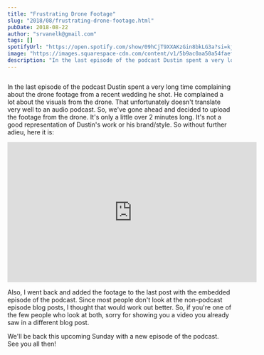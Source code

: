 ```yaml
---
title: "Frustrating Drone Footage"
slug: "2018/08/frustrating-drone-footage.html"
pubDate: 2018-08-22
author: "srvanelk@gmail.com"
tags: []
spotifyUrl: "https://open.spotify.com/show/09hCjT9XXAKzGin8bkLG3a?si=kjRZvQ1JTb6Ov3HVzSSlWA"
image: "https://images.squarespace-cdn.com/content/v1/5b9ac0aa50a54faef024c950/1575325795242-D2YZHC8861SPWQT4Y5JA/fdf.jpeg?format=original"
description: "In the last episode of the podcast Dustin spent a very long time complaining about the drone footage from a recent wedding he shot. He complained a lot about the visuals from the drone. That unfortunately doesn't translate very well to an audio podcast. So, we've gone ahead and decided to upload the footage from the drone. It's only a little over 2 minutes long. It's not a good representation of Dustin's work or his brand/style. So without further adieu, here it is:"
---
```


<figure>
  <img src="https://images.squarespace-cdn.com/content/v1/5b9ac0aa50a54faef024c950/1575325795242-D2YZHC8861SPWQT4Y5JA/fdf.jpeg?format=original" alt="" />
</figure>

In the last episode of the podcast Dustin spent a very long time complaining about the drone footage from a recent wedding he shot. He complained a lot about the visuals from the drone. That unfortunately doesn't translate very well to an audio podcast. So, we've gone ahead and decided to upload the footage from the drone. It's only a little over 2 minutes long. It's not a good representation of Dustin's work or his brand/style. So without further adieu, here it is:

<iframe width="560" height="315" src="https://www.youtube.com/embed/OMTV-HgujsM" frameborder="0" allow="autoplay; encrypted-media" allowfullscreen></iframe>

Also, I went back and added the footage to the last post with the embedded episode of the podcast. Since most people don't look at the non-podcast episode blog posts, I thought that would work out better. So, if you're one of the few people who look at both, sorry for showing you a video you already saw in a different blog post.

We'll be back this upcoming Sunday with a new episode of the podcast. See you all then!
